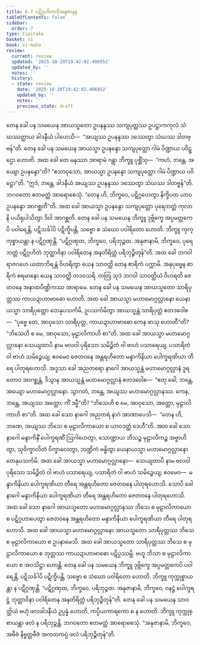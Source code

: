 ```yaml
---
title: 6.7 ပဋိဂ္ဂဟိတာဒိအနုဇာနန
tableOfContents: false
sidebar:
  order: 7
type: tipitaka
basket: vi
book: vi-maha
review:
  current: review
  updated: '2025-10-20T19:42:02.406952'
  updated_by: ''
  notes: ''
  history:
  - state: review
    date: '2025-10-20T19:42:02.406952'
    updated_by: ''
    notes: ''
    previous_state: draft
---
```



<DynamicBreadcrumb />


<ReviewStatus review={frontmatter.review} showDetails={true} />

<HypothesisAnnotation frontmatter={frontmatter} />

<Division number="277" book="vi-maha" e="ch" v="3" p="307">

<Paragraph number="1260" book="vi-maha">
တေန ခေါ ပန သမယေန အာယသ္မတော ဥပနန္ဒဿ သကျပုတ္တဿ ဥပဋ္ဌာကကုလံ သံဃဿတ္ထာယ ခါဒနီယံ ပါဟေသိ—  “အယျဿ ဥပနန္ဒဿ ဒဿေတွာ သံဃဿ ဒါတဗ္ဗန်”တိ. တေန ခေါ ပန သမယေန အာယသ္မာ ဥပနန္ဒော သကျပုတ္တော ဂါမံ ပိဏ္ဍာယ ပဝိဋ္ဌော ဟောတိ. အထ ခေါ တေ မနုဿာ အာရာမံ ဂန္တွာ ဘိက္ခူ ပုစ္ဆိံသု—  “ကဟံ, ဘန္တေ, အယျော ဥပနန္ဒော”တိ? “ဧသာဝုသော, အာယသ္မာ ဥပနန္ဒော သကျပုတ္တော ဂါမံ ပိဏ္ဍာယ ပဝိဋ္ဌော”တိ. “ဣဒံ, ဘန္တေ, ခါဒနီယံ အယျဿ ဥပနန္ဒဿ ဒဿေတွာ သံဃဿ ဒါတဗ္ဗန်”တိ. ဘဂဝတော ဧတမတ္ထံ အာရောစေသုံ. “တေန ဟိ, ဘိက္ခဝေ, ပဋိဂ္ဂဟေတွာ နိက္ခိပထ ယာဝ ဥပနန္ဒော အာဂစ္ဆတီ”တိ. အထ ခေါ အာယသ္မာ ဥပနန္ဒော သကျပုတ္တော ပုရေဘတ္တံ ကုလာနိ ပယိရုပါသိတွာ ဒိဝါ အာဂစ္ဆတိ. တေန ခေါ ပန သမယေန ဘိက္ခူ ဒုဗ္ဘိက္ခေ အပ္ပမတ္တကေပိ ပဝါရေန္တိ, ပဋိသင်္ခါပိ ပဋိက္ခိပန္တိ, သဗ္ဗော စ သံဃော ပဝါရိတော ဟောတိ. ဘိက္ခူ ကုက္ကုစ္စာယန္တာ န ပဋိဂ္ဂဏှန္တိ. “ပဋိဂ္ဂဏှထ, ဘိက္ခဝေ, ပရိဘုဉ္ဇထ. အနုဇာနာမိ, ဘိက္ခဝေ, ပုရေဘတ္တံ ပဋိဂ္ဂဟိတံ ဘုတ္တာဝိနာ ပဝါရိတေန အနတိရိတ္တံ ပရိဘုဉ္ဇိတုန်”တိ.
</Paragraph>

</Division>
<Division number="278" book="vi-maha" e="ch" v="3" p="308">

<Paragraph number="1261" book="vi-maha">
အထ ခေါ ဘဂဝါ ရာဇဂဟေ ယထာဘိရန္တံ ဝိဟရိတွာ ယေန သာဝတ္ထိ တေန စာရိကံ ပက္ကာမိ. အနုပုဗ္ဗေန စာရိကံ စရမာနော ယေန သာဝတ္ထိ တဒဝသရိ. တတြ သုဒံ ဘဂဝါ သာဝတ္ထိယံ ဝိဟရတိ ဇေတဝနေ အနာထပိဏ္ဍိကဿ အာရာမေ. တေန ခေါ ပန သမယေန အာယသ္မတော သာရိပုတ္တဿ ကာယဍာဟာဗာဓော ဟောတိ. အထ ခေါ အာယသ္မာ မဟာမောဂ္ဂလ္လာနော ယေနာယသ္မာ သာရိပုတ္တော တေနုပသင်္ကမိ, ဥပသင်္ကမိတွာ အာယသ္မန္တံ သာရိပုတ္တံ ဧတဒဝေါစ—  “ပုဗ္ဗေ တေ, အာဝုသော သာရိပုတ္တ, ကာယဍာဟာဗာဓော ကေန ဖာသု ဟောတီ”တိ? “ဘိသေဟိ စ မေ, အာဝုသော, မုဠာလိကာဟိ စာ”တိ. အထ ခေါ အာယသ္မာ မဟာမောဂ္ဂလ္လာနော သေယျထာပိ နာမ ဗလဝါ ပုရိသော သမိဉ္ဇိတံ ဝါ ဗာဟံ ပသာရေယျ, ပသာရိတံ ဝါ ဗာဟံ သမိဉ္ဇေယျ; ဧဝမေဝ ဇေတဝနေ အန္တရဟိတော မန္ဒာကိနိယာ ပေါက္ခရဏိယာ တီရေ ပါတုရဟောသိ. အဒ္ဒသာ ခေါ အညတရော နာဂေါ အာယသ္မန္တံ မဟာမောဂ္ဂလ္လာနံ ဒူရတောဝ အာဂစ္ဆန္တံ, ဒိသွာန အာယသ္မန္တံ မဟာမောဂ္ဂလ္လာနံ ဧတဒဝေါစ—  “ဧတု ခေါ, ဘန္တေ, အယျော မဟာမောဂ္ဂလ္လာနော. သွာဂတံ, ဘန္တေ, အယျဿ မဟာမောဂ္ဂလ္လာနဿ. ကေန, ဘန္တေ, အယျဿ အတ္ထော; ကိံ ဒမ္မီ”တိ? “ဘိသေဟိ စ မေ, အာဝုသော, အတ္ထော, မုဠာလိကာဟိ စာ”တိ.
</Paragraph>

<Paragraph number="1262" book="vi-maha">
အထ ခေါ သော နာဂေါ အညတရံ နာဂံ အာဏာပေသိ—  “တေန ဟိ, ဘဏေ, အယျဿ ဘိသေ စ မုဠာလိကာယော စ ယာဝဒတ္ထံ ဒေဟီ”တိ. အထ ခေါ သော နာဂေါ မန္ဒာကိနိံ ပေါက္ခရဏိံ ဩဂါဟေတွာ, သောဏ္ဍာယ ဘိသဉ္စ မုဠာလိကဉ္စ အဗ္ဗာဟိတွာ, သုဝိက္ခာလိတံ ဝိက္ခာလေတွာ, ဘဏ္ဍိကံ ဗန္ဓိတွာ ယေနာယသ္မာ မဟာမောဂ္ဂလ္လာနော တေနုပသင်္ကမိ. အထ ခေါ အာယသ္မာ မဟာမောဂ္ဂလ္လာနော—  သေယျထာပိ နာမ ဗလဝါ ပုရိသော သမိဉ္ဇိတံ ဝါ ဗာဟံ ပသာရေယျ, ပသာရိတံ ဝါ ဗာဟံ သမိဉ္ဇေယျ; ဧဝမေဝ—  မန္ဒာကိနိယာ ပေါက္ခရဏိယာ တီရေ အန္တရဟိတော ဇေတဝနေ ပါတုရဟောသိ. သောပိ ခေါ နာဂေါ မန္ဒာကိနိယာ ပေါက္ခရဏိယာ တီရေ အန္တရဟိတော ဇေတဝနေ ပါတုရဟောသိ. အထ ခေါ သော နာဂေါ အာယသ္မတော မဟာမောဂ္ဂလ္လာနဿ ဘိသေ စ မုဠာလိကာယော စ ပဋိဂ္ဂဟာပေတွာ ဇေတဝနေ အန္တရဟိတော မန္ဒာကိနိယာ ပေါက္ခရဏိယာ တီရေ ပါတုရဟောသိ. အထ ခေါ အာယသ္မာ မဟာမောဂ္ဂလ္လာနော အာယသ္မတော သာရိပုတ္တဿ ဘိသေ စ မုဠာလိကာယော စ ဥပနာမေသိ. အထ ခေါ အာယသ္မတော သာရိပုတ္တဿ ဘိသေ စ မုဠာလိကာယော စ ဘုတ္တဿ ကာယဍာဟာဗာဓော ပဋိပ္ပဿမ္ဘိ. ဗဟူ ဘိသာ စ မုဠာလိကာယော စ အဝသိဋ္ဌာ ဟောန္တိ. တေန ခေါ ပန သမယေန ဘိက္ခူ ဒုဗ္ဘိက္ခေ အပ္ပမတ္တကေပိ ပဝါရေန္တိ, ပဋိသင်္ခါပိ ပဋိက္ခိပန္တိ, သဗ္ဗော စ သံဃော ပဝါရိတော ဟောတိ. ဘိက္ခူ ကုက္ကုစ္စာယန္တာ န ပဋိဂ္ဂဏှန္တိ. “ပဋိဂ္ဂဏှထ, ဘိက္ခဝေ, ပရိဘုဉ္ဇထ. အနုဇာနာမိ, ဘိက္ခဝေ, ဝနဋ္ဌံ ပေါက္ခရဋ္ဌံ ဘုတ္တာဝိနာ ပဝါရိတေန အနတိရိတ္တံ ပရိဘုဉ္ဇိတုန်”တိ.
</Paragraph>

<Paragraph number="1263" book="vi-maha">
တေန ခေါ ပန သမယေန သာဝတ္ထိယံ ဗဟုံ ဖလခါဒနီယံ ဥပ္ပန္နံ ဟောတိ, ကပ္ပိယကာရကော စ န ဟောတိ. ဘိက္ခူ ကုက္ကုစ္စာယန္တာ ဖလံ န ပရိဘုဉ္ဇန္တိ. ဘဂဝတော ဧတမတ္ထံ အာရောစေသုံ. “အနုဇာနာမိ, ဘိက္ခဝေ, အဗီဇံ နိဗ္ဗတ္တဗီဇံ အကတကပ္ပံ ဖလံ ပရိဘုဉ္ဇိတုန်”တိ.
</Paragraph>
</Division>